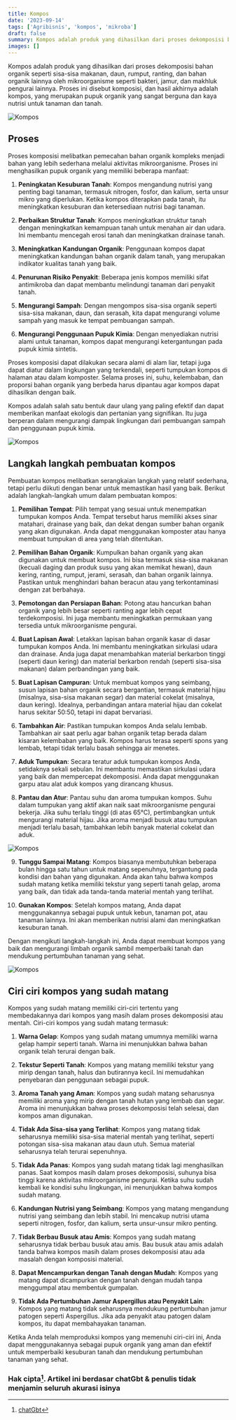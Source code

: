 ```yaml
---
title: Kompos
date: '2023-09-14'
tags: ['Agribisnis', 'kompos', 'mikroba']
draft: false
summary: Kompos adalah produk yang dihasilkan dari proses dekomposisi bahan organik seperti sisa-sisa makanan, daun, rumput, ranting, dan bahan organik lainnya oleh mikroorganisme seperti bakteri, jamur, dan makhluk pengurai lainnya.
images: []
---
```


Kompos adalah produk yang dihasilkan dari proses dekomposisi bahan organik seperti sisa-sisa makanan, daun, rumput, ranting, dan bahan organik lainnya oleh mikroorganisme seperti bakteri, jamur, dan makhluk pengurai lainnya. Proses ini disebut komposisi, dan hasil akhirnya adalah kompos, yang merupakan pupuk organik yang sangat berguna dan kaya nutrisi untuk tanaman dan tanah.

![Kompos](/static/images/agribisnis/kompos.jpg)

## Proses

Proses komposisi melibatkan pemecahan bahan organik kompleks menjadi bahan yang lebih sederhana melalui aktivitas mikroorganisme. Proses ini menghasilkan pupuk organik yang memiliki beberapa manfaat:

1. **Peningkatan Kesuburan Tanah**: Kompos mengandung nutrisi yang penting bagi tanaman, termasuk nitrogen, fosfor, dan kalium, serta unsur mikro yang diperlukan. Ketika kompos diterapkan pada tanah, itu meningkatkan kesuburan dan ketersediaan nutrisi bagi tanaman.

2. **Perbaikan Struktur Tanah**: Kompos meningkatkan struktur tanah dengan meningkatkan kemampuan tanah untuk menahan air dan udara. Ini membantu mencegah erosi tanah dan meningkatkan drainase tanah.

3. **Meningkatkan Kandungan Organik**: Penggunaan kompos dapat meningkatkan kandungan bahan organik dalam tanah, yang merupakan indikator kualitas tanah yang baik.

4. **Penurunan Risiko Penyakit**: Beberapa jenis kompos memiliki sifat antimikroba dan dapat membantu melindungi tanaman dari penyakit tanah.

5. **Mengurangi Sampah**: Dengan mengompos sisa-sisa organik seperti sisa-sisa makanan, daun, dan serasah, kita dapat mengurangi volume sampah yang masuk ke tempat pembuangan sampah.

6. **Mengurangi Penggunaan Pupuk Kimia**: Dengan menyediakan nutrisi alami untuk tanaman, kompos dapat mengurangi ketergantungan pada pupuk kimia sintetis.

Proses komposisi dapat dilakukan secara alami di alam liar, tetapi juga dapat diatur dalam lingkungan yang terkendali, seperti tumpukan kompos di halaman atau dalam komposter. Selama proses ini, suhu, kelembaban, dan proporsi bahan organik yang berbeda harus dipantau agar kompos dapat dihasilkan dengan baik.

Kompos adalah salah satu bentuk daur ulang yang paling efektif dan dapat memberikan manfaat ekologis dan pertanian yang signifikan. Itu juga berperan dalam mengurangi dampak lingkungan dari pembuangan sampah dan penggunaan pupuk kimia.

![Kompos](/static/images/agribisnis/kompos1.jpg)

## Langkah langkah pembuatan kompos

Pembuatan kompos melibatkan serangkaian langkah yang relatif sederhana, tetapi perlu diikuti dengan benar untuk memastikan hasil yang baik. Berikut adalah langkah-langkah umum dalam pembuatan kompos:

1. **Pemilihan Tempat**: Pilih tempat yang sesuai untuk menempatkan tumpukan kompos Anda. Tempat tersebut harus memiliki akses sinar matahari, drainase yang baik, dan dekat dengan sumber bahan organik yang akan digunakan. Anda dapat menggunakan komposter atau hanya membuat tumpukan di area yang telah ditentukan.

2. **Pemilihan Bahan Organik**: Kumpulkan bahan organik yang akan digunakan untuk membuat kompos. Ini bisa termasuk sisa-sisa makanan (kecuali daging dan produk susu yang akan memikat hewan), daun kering, ranting, rumput, jerami, serasah, dan bahan organik lainnya. Pastikan untuk menghindari bahan beracun atau yang terkontaminasi dengan zat berbahaya.

3. **Pemotongan dan Persiapan Bahan**: Potong atau hancurkan bahan organik yang lebih besar seperti ranting agar lebih cepat terdekomposisi. Ini juga membantu meningkatkan permukaan yang tersedia untuk mikroorganisme pengurai.

4. **Buat Lapisan Awal**: Letakkan lapisan bahan organik kasar di dasar tumpukan kompos Anda. Ini membantu meningkatkan sirkulasi udara dan drainase. Anda juga dapat menambahkan material berkarbon tinggi (seperti daun kering) dan material berkarbon rendah (seperti sisa-sisa makanan) dalam perbandingan yang baik.

5. **Buat Lapisan Campuran**: Untuk membuat kompos yang seimbang, susun lapisan bahan organik secara bergantian, termasuk material hijau (misalnya, sisa-sisa makanan segar) dan material cokelat (misalnya, daun kering). Idealnya, perbandingan antara material hijau dan cokelat harus sekitar 50:50, tetapi ini dapat bervariasi.

6. **Tambahkan Air**: Pastikan tumpukan kompos Anda selalu lembab. Tambahkan air saat perlu agar bahan organik tetap berada dalam kisaran kelembaban yang baik. Kompos harus terasa seperti spons yang lembab, tetapi tidak terlalu basah sehingga air menetes.

7. **Aduk Tumpukan**: Secara teratur aduk tumpukan kompos Anda, setidaknya sekali sebulan. Ini membantu memastikan sirkulasi udara yang baik dan mempercepat dekomposisi. Anda dapat menggunakan garpu atau alat aduk kompos yang dirancang khusus.

8. **Pantau dan Atur**: Pantau suhu dan aroma tumpukan kompos. Suhu dalam tumpukan yang aktif akan naik saat mikroorganisme pengurai bekerja. Jika suhu terlalu tinggi (di atas 65°C), pertimbangkan untuk mengurangi material hijau. Jika aroma menjadi busuk atau tumpukan menjadi terlalu basah, tambahkan lebih banyak material cokelat dan aduk.

![Kompos](/static/images/agribisnis/kompos3.jpg)

9. **Tunggu Sampai Matang**: Kompos biasanya membutuhkan beberapa bulan hingga satu tahun untuk matang sepenuhnya, tergantung pada kondisi dan bahan yang digunakan. Anda akan tahu bahwa kompos sudah matang ketika memiliki tekstur yang seperti tanah gelap, aroma yang baik, dan tidak ada tanda-tanda material mentah yang terlihat.

10. **Gunakan Kompos**: Setelah kompos matang, Anda dapat menggunakannya sebagai pupuk untuk kebun, tanaman pot, atau tanaman lainnya. Ini akan memberikan nutrisi alami dan meningkatkan kesuburan tanah.

Dengan mengikuti langkah-langkah ini, Anda dapat membuat kompos yang baik dan mengurangi limbah organik sambil memperbaiki tanah dan mendukung pertumbuhan tanaman yang sehat.

![Kompos](/static/images/agribisnis/kompos2.jpg)

## Ciri ciri kompos yang sudah matang

Kompos yang sudah matang memiliki ciri-ciri tertentu yang membedakannya dari kompos yang masih dalam proses dekomposisi atau mentah. Ciri-ciri kompos yang sudah matang termasuk:

1. **Warna Gelap**: Kompos yang sudah matang umumnya memiliki warna gelap hampir seperti tanah. Warna ini menunjukkan bahwa bahan organik telah terurai dengan baik.

2. **Tekstur Seperti Tanah**: Kompos yang matang memiliki tekstur yang mirip dengan tanah, halus dan butirannya kecil. Ini memudahkan penyebaran dan penggunaan sebagai pupuk.

3. **Aroma Tanah yang Aman**: Kompos yang sudah matang seharusnya memiliki aroma yang mirip dengan tanah hutan yang lembab dan segar. Aroma ini menunjukkan bahwa proses dekomposisi telah selesai, dan kompos aman digunakan.

4. **Tidak Ada Sisa-sisa yang Terlihat**: Kompos yang matang tidak seharusnya memiliki sisa-sisa material mentah yang terlihat, seperti potongan sisa-sisa makanan atau daun utuh. Semua material seharusnya telah terurai sepenuhnya.

5. **Tidak Ada Panas**: Kompos yang sudah matang tidak lagi menghasilkan panas. Saat kompos masih dalam proses dekomposisi, suhunya bisa tinggi karena aktivitas mikroorganisme pengurai. Ketika suhu sudah kembali ke kondisi suhu lingkungan, ini menunjukkan bahwa kompos sudah matang.

6. **Kandungan Nutrisi yang Seimbang**: Kompos yang matang mengandung nutrisi yang seimbang dan lebih stabil. Ini mencakup nutrisi utama seperti nitrogen, fosfor, dan kalium, serta unsur-unsur mikro penting.

7. **Tidak Berbau Busuk atau Amis**: Kompos yang sudah matang seharusnya tidak berbau busuk atau amis. Bau busuk atau amis adalah tanda bahwa kompos masih dalam proses dekomposisi atau ada masalah dengan komposisi material.

8. **Dapat Mencampurkan dengan Tanah dengan Mudah**: Kompos yang matang dapat dicampurkan dengan tanah dengan mudah tanpa menggumpal atau membentuk gumpalan.

9. **Tidak Ada Pertumbuhan Jamur Aspergillus atau Penyakit Lain**: Kompos yang matang tidak seharusnya mendukung pertumbuhan jamur patogen seperti Aspergillus. Jika ada penyakit atau patogen dalam kompos, itu dapat membahayakan tanaman.

Ketika Anda telah memproduksi kompos yang memenuhi ciri-ciri ini, Anda dapat menggunakannya sebagai pupuk organik yang aman dan efektif untuk memperbaiki kesuburan tanah dan mendukung pertumbuhan tanaman yang sehat.

### Hak cipta[^1]. Artikel ini berdasar chatGbt & penulis tidak menjamin seluruh akurasi isinya

[^1]: [chatGbt](https://chat.openai.com)
